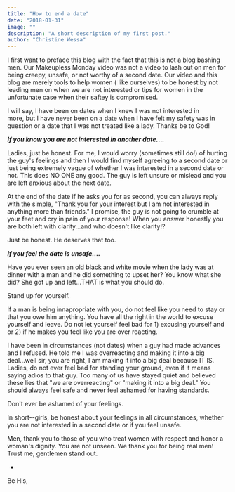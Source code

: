 ```yaml
---
title: "How to end a date"
date: "2018-01-31"
image: ""
description: "A short description of my first post."
author: "Christine Wessa"
---
```


I first want to preface this blog with the fact that this is not a blog bashing men. Our Makeupless Monday video was not a video to lash out on men for being creepy, unsafe, or not worthy of a second date. Our video and this blog are merely tools to help women ( like ourselves) to be honest by not leading men on when we are not interested or tips for women in the unfortunate case when their saftey is compromised.

I will say, I have been on dates when I knew I was not interested in more, but I have never been on a date when I have felt my safety was in question or a date that I was not treated like a lady. Thanks be to God!

**_If you know you are not interested in another date...._**

Ladies, just be honest. For me, I would worry (sometimes still do!) of hurting the guy's feelings and then I would find myself agreeing to a second date or just being extremely vague of whether I was interested in a second date or not. This does NO ONE any good. The guy is left unsure or mislead and you are left anxious about the next date.

At the end of the date if he asks you for as second, you can always reply with the simple, "Thank you for your interest but I am not interested in anything more than friends." I promise, the guy is not going to crumble at your feet and cry in pain of your response! When you answer honestly you are both left with clarity...and who doesn't like clarity!?

Just be honest. He deserves that too.

**_If you feel the date is unsafe...._**

Have you ever seen an old black and white movie when the lady was at dinner with a man and he did something to upset her? You know what she did? She got up and left...THAT is what you should do.

Stand up for yourself.

If a man is being innapropriate with you, do not feel like you need to stay or that you owe him anything. You have all the right in the world to excuse yourself and leave. Do not let yourself feel bad for 1) excusing yourself and or 2) if he makes you feel like you are over reacting.

I have been in circumstances (not dates) when a guy had made advances and I refused. He told me I was overreacting and making it into a big deal...well sir, you are right, I am making it into a big deal because IT IS. Ladies, do not ever feel bad for standing your ground, even if it means saying adios to that guy. Too many of us have stayed quiet and believed these lies that "we are overreacting" or "making it into a big deal." You should always feel safe and never feel ashamed for having standards.

Don't ever be ashamed of your feelings.

In short--girls, be honest about your feelings in all circumstances, whether you are not interested in a second date or if you feel unsafe.

Men, thank you to those of you who treat women with respect and honor a woman's dignity. You are not unseen. We thank you for being real men! Trust me, gentlemen stand out.

-

Be His,
